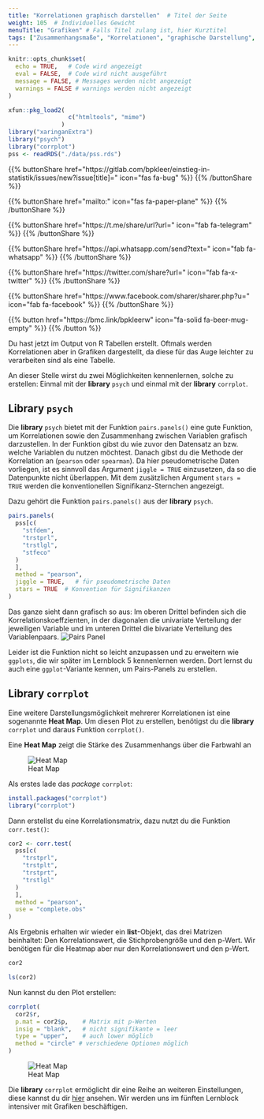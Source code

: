 ```yaml
---
title: "Korrelationen graphisch darstellen"  # Titel der Seite
weight: 105  # Individuelles Gewicht 
menuTitle: "Grafiken" # Falls Titel zulang ist, hier Kurztitel
tags: ["Zusammenhangsmaße", "Korrelationen", "graphische Darstellung", "ggplot"]  # Tags hiereinsetzen; Kurzwort, was auf der Seite passsiert
---
```

```r
knitr::opts_chunk$set(
  echo = TRUE,   # Code wird angezeigt
  eval = FALSE,  # Code wird nicht ausgeführt
  message = FALSE, # Messages werden nicht angezeigt
  warnings = FALSE # warnings werden nicht angezeigt
)

xfun::pkg_load2(
                 c("htmltools", "mime")
               )
library("xaringanExtra")
library("psych")
library("corrplot")
pss <- readRDS("./data/pss.rds")
```

{{% buttonShare href=\"https\:\/\/gitlab.com\/bpkleer\/einstieg-in-statistik\/issues\/new?issue[title]=\" icon=\"fas fa-bug\" %}} {{% /buttonShare %}} 

{{% buttonShare href=\"mailto\:\" icon=\"fas fa-paper-plane\" %}} {{% /buttonShare %}}

{{% buttonShare href=\"https\:\/\/t.me\/share\/url?url=\" icon=\"fab fa-telegram\" %}} {{% /buttonShare %}}

{{% buttonShare href=\"https\:\/\/api.whatsapp.com\/send?text=\" icon=\"fab fa-whatsapp\" %}} {{% /buttonShare %}}

{{% buttonShare href=\"https\:\/\/twitter.com\/share?url=\" icon=\"fab fa-x-twitter\" %}} {{% /buttonShare %}}

{{% buttonShare href=\"https\:\/\/www.facebook.com\/sharer\/sharer.php?u=\" icon=\"fab fa-facebook\" %}} {{% /buttonShare %}}

{{% button href=\"https\:\/\/bmc.link\/bpkleerw\" icon=\"fa-solid fa-beer-mug-empty\" %}} {{% /button %}}

Du hast jetzt im Output von R Tabellen erstellt. Oftmals werden Korrelationen aber in Grafiken dargestellt, da diese für das Auge leichter zu verarbeiten sind als eine Tabelle. 

An dieser Stelle wirst du zwei Möglichkeiten kennenlernen, solche zu erstellen: Einmal mit der **library** `psych` und einmal mit der **library** `corrplot`. 

## Library `psych`
Die **library** `psych` bietet mit der Funktion `pairs.panels()` eine gute Funktion, um Korrelationen sowie den Zusammenhang zwischen Variablen grafisch darzustellen. In der Funktion gibst du wie zuvor den Datensatz an bzw. welche Variablen du nutzen möchtest. Danach gibst du die Methode der Korrelation an (`pearson` oder `spearman`). Da hier pseudometrische Daten vorliegen, ist es sinnvoll das Argument `jiggle = TRUE` einzusetzen, da so die Datenpunkte nicht überlappen. Mit dem zusätzlichen Argument `stars = TRUE` werden die konventionellen Signifikanz-Sternchen angezeigt. 

Dazu gehört die Funktion `pairs.panels()` aus der **library** `psych`.
```r
pairs.panels(
  pss[c(
    "stfdem",
    "trstprl",
    "trstlgl",
    "stfeco"
  )
  ],
  method = "pearson",   
  jiggle = TRUE,   # für pseudometrische Daten
  stars = TRUE  # Konvention für Signifikanzen
)               
```
Das ganze sieht dann grafisch so aus: Im oberen Drittel befinden sich die Korrelationskoeffzienten, in der diagonalen die univariate Verteilung der jeweiligen Variable und im unteren Drittel die bivariate Verteilung des Variablenpaars.
![Pairs Panel](../img/pairspanels.png)

Leider ist die Funktion nicht so leicht anzupassen und zu erweitern wie `ggplots`, die wir später im Lernblock 5 kennenlernen werden. Dort lernst du auch eine `ggplot`-Variante kennen, um Pairs-Panels zu erstellen. 

## Library `corrplot`
Eine weitere Darstellungsmöglichkeit mehrerer Korrelationen ist eine sogenannte **Heat Map**. Um diesen Plot zu erstellen, benötigst du die **library** `corrplot` und daraus Funktion `corrplot()`. 

Eine **Heat Map** zeigt die Stärke des Zusammenhangs über die Farbwahl an 

![Heat Map](../img/corrplot.png)

Als erstes lade das *package* `corrplot`:
```r
install.packages("corrplot")
library("corrplot")
```

Dann erstellst du eine Korrelationsmatrix, dazu nutzt du die Funktion `corr.test()`:
```r
cor2 <- corr.test(
  pss[c(
    "trstprl",
    "trstplt",
    "trstprt",
    "trstlgl"
  )
  ],
  method = "pearson",
  use = "complete.obs"
) 
```

Als Ergebnis erhalten wir wieder ein **list**-Objekt, das drei Matrizen beinhaltet: Den Korrelationswert, die Stichprobengröße und den p-Wert. Wir benötigen für die Heatmap aber nur den Korrelationswert und den p-Wert.
```r
cor2

ls(cor2)
```

Nun kannst du den Plot erstellen:
```r
corrplot(
  cor2$r, 
  p.mat = cor2$p,    # Matrix mit p-Werten
  insig = "blank",   # nicht signifikante = leer
  type = "upper",    # auch lower möglich
  method = "circle" # verschiedene Optionen möglich
)    
```

![Heat Map](../img/corrplot.png)

Die **library** `corrplot` ermöglicht dir eine Reihe an weiteren Einstellungen, diese kannst du dir [hier](https://cran.r-project.org/web/packages/corrplot/vignettes/corrplot-intro.html) ansehen. Wir werden uns im fünften Lernblock intensiver mit Grafiken beschäftigen. 
